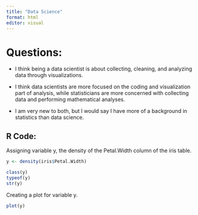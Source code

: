 ```yaml
---
title: "Data Science"
format: html
editor: visual
---
```


# Questions:

-   I think being a data scientist is about collecting, cleaning, and analyzing data through visualizations.

-   I think data scientists are more focused on the coding and visualization part of analysis, while statisticians are more concerned with collecting data and performing mathematical analyses.

-   I am very new to both, but I would say I have more of a background in statistics than data science.

## R Code:
Assigning variable y, the density of the Petal.Width column of the iris table.
```r
y <- density(iris$Petal.Width)

class(y)
typeof(y)
str(y)
```
Creating a plot for variable y.
```r
plot(y)
```
